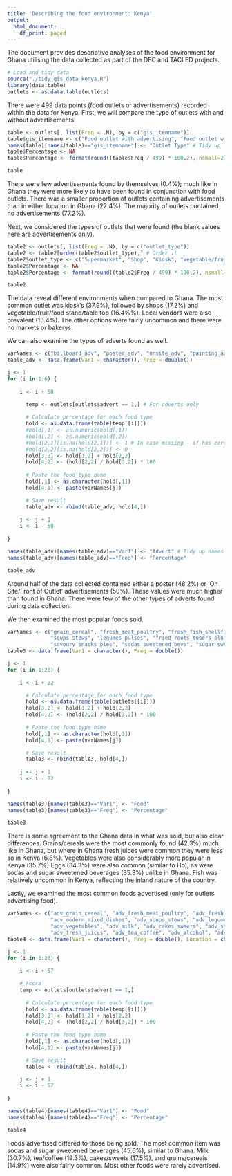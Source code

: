 ```yaml
---
title: 'Describing the food environment: Kenya'
output:
  html_document:
    df_print: paged
---
```


The document provides descriptive analyses of the food environment for Ghana utilising the data collected as part of the DFC and TACLED projects.

```r
# Load and tidy data
source("./tidy_gis_data_kenya.R")
library(data.table)
outlets <- as.data.table(outlets)
```

There were 499 data points (food outlets or advertisements) recorded within the data for Kenya. First, we will compare the type of outlets with and without advertisements. 

```r

table <- outlets[, list(Freq = .N), by = c("gis_itemname")]
table$gis_itemname <- c("Food outlet with advertising", "Food outlet with no advertising", "Advertising only") # Rename
names(table)[names(table)=="gis_itemname"] <- "Outlet Type" # Tidy up
table$Percentage <- NA
table$Percentage <- format(round((table$Freq / 499) * 100,2), nsmall=2)

table

```

There were few advertisements found by themselves (0.4%); much like in Ghana they were more likely to have been found in conjunction with food outlets. There was a smaller proportion of outlets containing advertisements than in either location in Ghana (22.4%). The majority of outlets contained no advertisements (77.2%).

Next, we considered the types of outlets that were found (the blank values here are advertisements only). 

```r

table2 <- outlets[, list(Freq = .N), by = c("outlet_type")]
table2 <- table2[order(table2$outlet_type),] # Order it
table2$outlet_type <- c("Supermarket", "Shop", "Kiosk", "Vegetable/fruit/food stand/table top", "Local vendor", "Restaurant", "Bar/pub", "Other") # Rename
table2$Percentage <- NA
table2$Percentage <- format(round((table2$Freq / 499) * 100,2), nsmall=2)

table2

```

The data reveal different environments when compared to Ghana. The most common outlet was kiosk's (37.9%), followed by shops (17.2%) and vegetable/fruit/food stand/table top (16.4%%). Local vendors were also prevalent (13.4%). The other options were fairly uncommon and there were no markets or bakerys.

We can also examine the types of adverts found as well.

```r
 
varNames <- c("billboard_adv", "poster_adv", "onsite_adv", "painting_adv", "soc_markt_adv", "other_adv")
table_adv <- data.frame(Var1 = character(), Freq = double())

j <- 1
for (i in 1:6) {
    
    i <- i + 50

      temp <- outlets[outlets$advert == 1,] # For adverts only
    
      # Calculate percentage for each food type
      hold <- as.data.frame(table(temp[[i]]))
      #hold[,1] <- as.numeric(hold[,1])
      #hold[,2] <- as.numeric(hold[,2])
      #hold[2,1][is.na(hold[2,1])] <- 1 # In case missing - if has zero's 1 then you will have a line as missing causaing issues.
      #hold[2,2][is.na(hold[2,2])] <- 0 
      hold[3,2] <- hold[1,2] + hold[2,2]
      hold[4,2] <- (hold[2,2] / hold[3,2]) * 100
      
      # Paste the food type name
      hold[,1] <- as.character(hold[,1])
      hold[4,1] <- paste(varNames[j])

      # Save result
      table_adv <- rbind(table_adv, hold[4,])
    
    j <- j + 1
    i <- i - 50
    
}

names(table_adv)[names(table_adv)=="Var1"] <- "Advert" # Tidy up names
names(table_adv)[names(table_adv)=="Freq"] <- "Percentage"

table_adv

```

Around half of the data collected contained either a poster (48.2%) or 'On Site/Front of Outlet' advertisements (50%). These values were much higher than found in Ghana. There were few of the other types of adverts found during data collection.

We then examined the most popular foods sold.

```r
varNames <- c("grain_cereal", "fresh_meat_poultry", "fresh_fish_shellfish", "procssd_fried_meat_poultry", "procssd_fried_fish", "trad_mixed_dishes", "modern_mixed_dishes", 
              "soups_stews", "legumes_pulses", "fried_roots_tubers_plntn_pots", "nonfried_roots_tubers_plntn_pots", "fruits", "vegetables", "milk", "cakes_sweets", 
              "savoury_snacks_pies", "sodas_sweetened_bevs", "sugar_sweet_spreads", "condiments", "fresh_juices", "tea_coffee", "alcohol", "nuts_seeds", "fats_oils", "eggs", "other")
table3 <- data.frame(Var1 = character(), Freq = double())

j <- 1
for (i in 1:26) {
    
    i <- i + 22

      # Calculate percentage for each food type
      hold <- as.data.frame(table(outlets[[i]]))
      hold[3,2] <- hold[1,2] + hold[2,2]
      hold[4,2] <- (hold[2,2] / hold[3,2]) * 100
      
      # Paste the food type name
      hold[,1] <- as.character(hold[,1])
      hold[4,1] <- paste(varNames[j])

      # Save result
      table3 <- rbind(table3, hold[4,])
      
    j <- j + 1
    i <- i - 22
    
}

names(table3)[names(table3)=="Var1"] <- "Food"
names(table3)[names(table3)=="Freq"] <- "Percentage"

table3

```

There is some agreement to the Ghana data in what was sold, but also clear differences. Grains/cereals were the most commonly found (42.3%) much like in Ghana, but where in Ghana fresh juices were common they were less so in Kenya (6.8%). Vegetables were also considerably more popular in Kenya (35.7%) Eggs (34.3%) were also common (similar to Ho), as were sodas and sugar sweetened beverages (35.3%) unlike in Ghana. Fish was relatively uncommon in Kenya, reflecting the inland nature of the country.

Lastly, we examined the most common foods advertised (only for outlets advertising food).

```r
varNames <- c("adv_grain_cereal", "adv_fresh_meat_poultry", "adv_fresh_fish_shellfish", "adv_procssd_fried_meat_poultry", "adv_procssd_fried_fish", "adv_trad_mixed_dishes", 
              "adv_modern_mixed_dishes", "adv_soups_stews", "adv_legumes_pulses", "adv_fried_roots_tubers_plntn_pots", "adv_nonfried_roots_tubers_plntn_pots", "adv_fruits", 
              "adv_vegetables", "adv_milk", "adv_cakes_sweets", "adv_savoury_snacks_pies", "adv_sodas_sweetened_bevs", "adv_sugar_sweet_spreads", "adv_condiments", 
              "adv_fresh_juices", "adv_tea_coffee", "adv_alcohol", "adv_nuts_seeds", "adv_fats_oils", "adv_eggs", "adv_other")
table4 <- data.frame(Var1 = character(), Freq = double(), Location = character())

j <- 1
for (i in 1:26) {
    
    i <- i + 57

    # Accra
    temp <- outlets[outlets$advert == 1,]
    
      # Calculate percentage for each food type
      hold <- as.data.frame(table(temp[[i]]))
      hold[3,2] <- hold[1,2] + hold[2,2]
      hold[4,2] <- (hold[2,2] / hold[3,2]) * 100
      
      # Paste the food type name
      hold[,1] <- as.character(hold[,1])
      hold[4,1] <- paste(varNames[j])

      # Save result
      table4 <- rbind(table4, hold[4,])

    j <- j + 1
    i <- i - 57
    
}

names(table4)[names(table4)=="Var1"] <- "Food"
names(table4)[names(table4)=="Freq"] <- "Percentage"

table4

```

Foods advertised differed to those being sold. The most common item was sodas and sugar sweetened beverages (45.6%), similar to Ghana. Milk (30.7%), tea/coffee (19.3%), cakes/sweets (17.5%), and grains/cereals (14.9%) were also fairly common. Most other foods were rarely advertised. 

